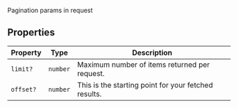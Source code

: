 Pagination params in request

## Properties

| Property                      | Type     | Description                                          |
| ----------------------------- | -------- | ---------------------------------------------------- |
| <a id="limit"></a> `limit?`   | `number` | Maximum number of items returned per request.        |
| <a id="offset"></a> `offset?` | `number` | This is the starting point for your fetched results. |
